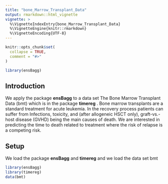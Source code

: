 ```yaml
---
title: "bone_Marrow_Transplant_Data"
output: rmarkdown::html_vignette
vignette: >
  %\VignetteIndexEntry{bone_Marrow_Transplant_Data}
  %\VignetteEngine{knitr::rmarkdown}
  %\VignetteEncoding{UTF-8}
---
```


```r
knitr::opts_chunk$set(
  collapse = TRUE,
  comment = "#>"
)
```

```r
library(ensBagg)
```

## Introduction

We apply the package __ensBagg__ to a data set The Bone Marrow Transplant Data (bmt) which is in the package __timereg__ . Bone marrow transplants are a standard treatment for acute leukemia. In the recovery process patients can suffer from Infections, toxicity, and (after allogeneic HSCT only), graft-vs.-host disease (GVHD) being  the main causes of death. We are interested in predicting  the time to death related to treatment where the risk of relapse is a competing risk. 

## Setup

We load the package __ensBagg__ and __timereg__ and we load the data set bmt

```r
library(ensBagg)
library(timereg)
data(bmt)
```



